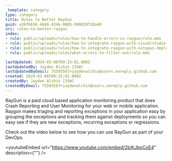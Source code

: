 ```yaml
---
_template: category
type: category
title: Rules to Better RayGun
guid: e26fb656-4688-424b-9885-990029f28a40
uri: rules-to-better-raygun
index:
- rule: public/uploads/rules/how-to-handle-errors-in-raygun/rule.mdx
- rule: public/uploads/rules/how-to-integrate-raygun-with-visualstudio-tfs/rule.mdx
- rule: public/uploads/rules/how-to-integrate-raygun-with-octopus-deploy/rule.mdx
- rule: public/uploads/rules/what-errors-to-filter-out/rule.mdx

lastUpdated: 2024-03-06T09:25:01.000Z
lastUpdatedBy: Jayden Alchin [SSW]
lastUpdatedByEmail: 75593567+jaydenalchin@users.noreply.github.com
created: 2024-03-06T09:25:01.000Z
createdBy: Jayden Alchin [SSW]
createdByEmail: 75593567+jaydenalchin@users.noreply.github.com
---
```

RayGun is a paid cloud based application monitoring product that does Crash Reporting and User Monitoring for your web or mobile application. Raygun makes triaging and reporting exceptions in your application easy by grouping the exceptions and tracking them against deployments so you can easy see if they are new exceptions, recurring exceptions or regressions.

Check out the video below to see how you can use RayGun as part of your DevOps.

<youtubeEmbed url="https://www.youtube.com/embed/2biKJboCoE4" description={""} />

